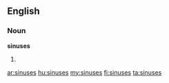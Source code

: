 ==English==

===Noun===
'''sinuses'''

# {{plural of|[[sinus]]}}

[[ar:sinuses]]
[[hu:sinuses]]
[[my:sinuses]]
[[fi:sinuses]]
[[ta:sinuses]]